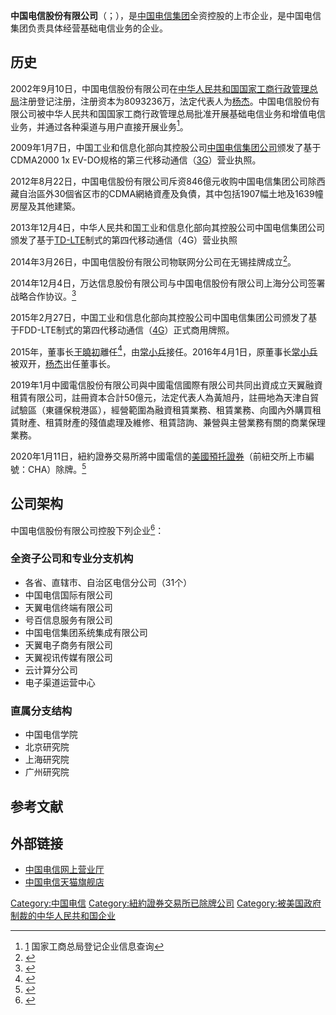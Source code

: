 {{not|中国电信集团}}
{{Infobox company
|company_name = 中国电信股份有限公司
| company_logo = <!-- 注释出：[[File:China_Telecom_logo.svg|250px]] --><br />於中國內地和澳門使用<br /><br />[[File:Logo_of_CTExcel.png|250px]]<br />於香港、加拿大、美國、法國和英國使用
|company_type = [[上市公司|上市公司]]<br>[[国有企业|国有控股企业]]
|market_information ={{sehk|0728}}<br>{{Sse|601728}}
|company_slogan = 世界触手可及<br />用户至上 用心服务
|foundation = 2002年9月
|location = {{CHN}}[[北京市|北京市]][[西城区|西城区]][[金融街_(北京)|金融大街]]31号
|key_people = [[董事長|董事長]]：[[杨杰|杨杰]]
|num_employees = 306545人（截止至2013年底）
|industry = [[电信业|电信业]]
|products = [[固定电话|固定电话]]业务、[[移动通信|移动通信]]业务、[[宽带网络|宽带网络]]业务、[[互联网|互联网]]业务
|revenue = {{increase}}3243.94亿元人民币（2014年）
|profit = {{increase}}176.8亿元人民币（2014年）
|accounting_period = [[財政年度|2014年1月1日－2014年12月31日]]
|market_value = 約2573億港元（2008年12月31日）
| parent = [[中国电信集团公司|中国电信集团公司]]（70.89%）<br>[[广东省广晟资产经营有限公司|广东省广晟资产经营有限公司]]（6.94%）<br>[[浙江省财务开发公司|浙江省财务开发公司]]（2.64%）<br>[[福建省投资开发集团有限责任公司|福建省投资开发集团有限责任公司]]（1.20%）<br>[[江苏省国信资产管理集团|江苏省国信资产管理集团有限公司]]（1.18%）
|homepage = {{url|http://www.chinatelecom-h.com}}
}}
'''中国电信股份有限公司'''（{{Hkex|00728}}；{{Sse|601728|name=中国电信}}），是[[中国电信|中国电信集团]]全资控股的上市企业，是中国电信集团负责具体经营基础电信业务的企业。

== 历史 ==
2002年9月10日，中国电信股份有限公司在[[中华人民共和国国家工商行政管理总局|中华人民共和国国家工商行政管理总局]]注册登记注册，注册资本为8093236万，法定代表人为[[杨杰_(1962年7月)|杨杰]]。中国电信股份有限公司被中华人民共和国国家工商行政管理总局批准开展基础电信业务和增值电信业务，并通过各种渠道与用户直接开展业务<ref>[http://gzhd.saic.gov.cn:8281/other/chaxun/listQyName.jsp] {{Wayback|url=http://gzhd.saic.gov.cn:8281/other/chaxun/listQyName.jsp |date=20151008070551 }} 国家工商总局登记企业信息查询</ref>。

2009年1月7日，中国工业和信息化部向其控股公司[[中国电信集团公司|中国电信集团公司]]颁发了基于CDMA2000 1x EV-DO规格的第三代移动通信（[[3G|3G]]）营业执照。

2012年8月22日，中国电信股份有限公司斥资846億元收购中国电信集团公司除西藏自治區外30個省区市的CDMA網絡資產及負債，其中包括1907幅土地及1639幢房屋及其他建築。

2013年12月4日，中华人民共和国工业和信息化部向其控股公司中国电信集团公司颁发了基于[[TD-LTE|TD-LTE]]制式的第四代移动通信（4G）营业执照

2014年3月26日，中国电信股份有限公司物联网分公司在无锡挂牌成立<ref>{{cite web|accessdate=2015-08-17|url=http://hvdc.chinapower.com.cn/news/1032/10328442.asp|title=中国电信股份有限公司物联网分公司|deadurl=yes|archiveurl=https://archive.is/20150817095550/http://hvdc.chinapower.com.cn/news/1032/10328442.asp|archivedate=2015-08-17}}</ref>。

2014年12月4日，万达信息股份有限公司与中国电信股份有限公司上海分公司签署战略合作协议。<ref>{{cite web |accessdate=2015-08-17 |url=http://stock.10jqka.com.cn/20141205/c568790463.shtml |title=万达信息股份有限公司与中国电信股份有限公司上海分公司签署战略合作协议 |archive-date=2019-01-24 |archive-url=https://web.archive.org/web/20190124073107/http://stock.10jqka.com.cn/20141205/c568790463.shtml |dead-url=no }}</ref>

2015年2月27日，中国工业和信息化部向其控股公司中国电信集团公司颁发了基于FDD-LTE制式的第四代移动通信（[[4G|4G]]）正式商用牌照。

2015年，董事长[[王曉初|王曉初]]離任<ref>{{cite web|accessdate=2015-09-21|url=http://203.194.162.10/listco/hk/chinatelecom/announcement/a146423-c_1stannouncement_2.pdf|title=董事辭任|publisher=中國電信股份有限公司|archive-url=https://web.archive.org/web/20160304134117/http://203.194.162.10/listco/hk/chinatelecom/announcement/a146423-c_1stannouncement_2.pdf|archive-date=2016-03-04|dead-url=yes}}</ref>，由[[常小兵|常小兵]]接任。2016年4月1日，原董事长[[常小兵|常小兵]]被双开，[[杨杰_(1962年7月)|杨杰]]出任董事长。

2019年1月中國電信股份有限公司與中國電信國際有限公司共同出資成立天翼融資租賃有限公司，註冊資本合計50億元，法定代表人為黃旭丹，註冊地為天津自貿試驗區（東疆保稅港區），經營範圍為融資租賃業務、租賃業務、向國內外購買租賃財產、租賃財產的殘值處理及維修、租賃諮詢、兼營與主營業務有關的商業保理業務。

2020年1月11日，紐約證券交易所將中國電信的[[美國預托證券|美國預托證券]]（前紐交所上市編號：CHA）除牌。<ref>{{Cite web|title=紐交所決定將中移動等三大電訊公司ADR除牌　聯通表示失望|url=https://www.hk01.com/財經快訊/571631/紐交所決定將中移動等三大電訊公司adr除牌-聯通表示失望|accessdate=2021-01-13|author=|date=2021-01-07|format=|work=香港01|publisher=|language=|archive-date=2021-01-15|archive-url=https://web.archive.org/web/20210115031123/https://www.hk01.com/%E8%B2%A1%E7%B6%93%E5%BF%AB%E8%A8%8A/571631/%E7%B4%90%E4%BA%A4%E6%89%80%E6%B1%BA%E5%AE%9A%E5%B0%87%E4%B8%AD%E7%A7%BB%E5%8B%95%E7%AD%89%E4%B8%89%E5%A4%A7%E9%9B%BB%E8%A8%8A%E5%85%AC%E5%8F%B8adr%E9%99%A4%E7%89%8C-%E8%81%AF%E9%80%9A%E8%A1%A8%E7%A4%BA%E5%A4%B1%E6%9C%9B|dead-url=no}}</ref>

==公司架构==
中国电信股份有限公司控股下列企业<ref>{{cite web |accessdate=2015-08-17 |url=http://www.chinatelecom.com.cn/corp/zzjgcs/index.html |title=中国电信集团公司 |archive-date=2015-09-05 |archive-url=https://web.archive.org/web/20150905132955/http://www.chinatelecom.com.cn/corp/zzjgcs/index.html |dead-url=no }}</ref>：
===全资子公司和专业分支机构===
*各省、直辖市、自治区电信分公司（31个）
*中国电信国际有限公司
*天翼电信终端有限公司
*号百信息服务有限公司
*中国电信集团系统集成有限公司
*天翼电子商务有限公司
*天翼视讯传媒有限公司
*云计算分公司
*电子渠道运营中心

===直属分支结构===
*中国电信学院
*北京研究院
*上海研究院
*广州研究院

==参考文献==
{{Reflist|2}}

== 外部链接 ==
* [http://ww.189.cn 中国电信网上营业厅]{{Wayback|url=http://ww.189.cn/ |date=20200224235826 }}
* [https://189.tmall.com/ 中国电信天猫旗舰店]{{Wayback|url=https://189.tmall.com/ |date=20140326120455 }}
{{中国电信}}
{{SSE 50}}
{{Authority control}}
[[Category:中国电信|Category:中国电信]]
[[Category:紐約證券交易所已除牌公司|Category:紐約證券交易所已除牌公司]]
[[Category:被美国政府制裁的中华人民共和国企业|Category:被美国政府制裁的中华人民共和国企业]]